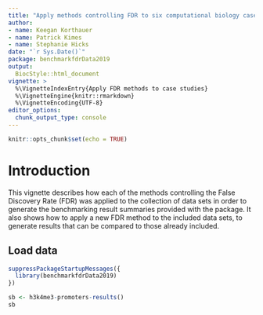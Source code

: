 ```yaml
---
title: "Apply methods controlling FDR to six computational biology case studies"
author: 
- name: Keegan Korthauer
- name: Patrick Kimes
- name: Stephanie Hicks
date: "`r Sys.Date()`"
package: benchmarkfdrData2019
output:
  BiocStyle::html_document
vignette: >
  %\VignetteIndexEntry{Apply FDR methods to case studies}
  %\VignetteEngine{knitr::rmarkdown}
  %\VignetteEncoding{UTF-8}
editor_options: 
  chunk_output_type: console
---
```



```r
knitr::opts_chunk$set(echo = TRUE)
```

# Introduction

This vignette describes how each of the methods controlling the 
False Discovery Rate (FDR) was applied to the collection of 
data sets in order to generate the benchmarking result summaries
provided with the package. It also shows how to apply a new FDR 
method to the included data sets, to generate results that can 
be compared to those already included.

## Load data 

```r
suppressPackageStartupMessages({
  library(benchmarkfdrData2019)
})

sb <- h3k4me3-promoters-results()
sb 
```

